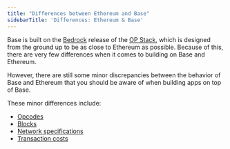 ```yaml
---
title: "Differences between Ethereum and Base"
sidebarTitle: 'Differences: Ethereum & Base'
---
```


Base is built on the [Bedrock](https://stack.optimism.io/docs/releases/bedrock/explainer/) release of the [OP Stack](https://stack.optimism.io/), which is designed from the ground up to be as close to Ethereum as possible. Because of this, there are very few differences when it comes to building on Base and Ethereum.

However, there are still some minor discrepancies between the behavior of Base and Ethereum that you should be aware of when building apps on top of Base.

These minor differences include:

- [Opcodes](https://stack.optimism.io/docs/releases/bedrock/differences/#opcode-differences)
- [Blocks](https://stack.optimism.io/docs/releases/bedrock/differences/#blocks)
- [Network specifications](https://stack.optimism.io/docs/releases/bedrock/differences/#network-specifications)
- [Transaction costs](https://stack.optimism.io/docs/releases/bedrock/differences/#transaction-costs)


<PolicyBanner />